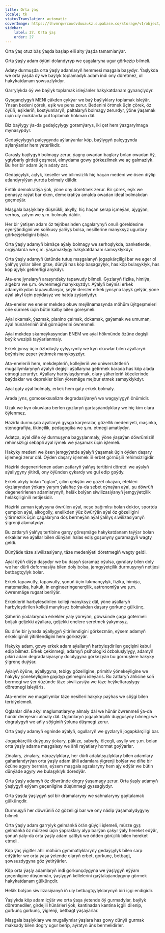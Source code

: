 ```yaml
---
title: Orta ýaş
locale: tk
statusTranslation: automatic
coverImage: https://lhvmrqwrcowdvduuaukz.supabase.co/storage/v1/object/public/strapi-uploads/small_cover-educacion-fundamental.webp-2d51a7828a2b1309555be27f7e2a61a0.webp
sidebar:
    label: 27. Orta ýaş
    order: 27
---
```

Orta ýaş otuz bäş ýaşda başlap elli alty ýaşda tamamlanýar.

Orta ýaşly adam öýüni dolandyryp we çagalaryna ugur görkezip bilmeli.

Adaty durmuşda orta ýaşly adamlaryň hemmesi maşgala başydyr. Ýaşlykda we orta ýaşda öý we baýlyk toplamadyk adam indi ony döretmez, ol hakykatdanam şowsuzlykdyr.

Garrylykda öý we baýlyk toplamak isleýänler hakykatdanam gynançlydyr.

Gysgançlygyň MENI çäkden çykýar we baý baýlyklary toplamak isleýär. Ynsan bedeni çörek, eşik we pena zerur. Bedenini örtmek üçin çörek, öz öýüň, eşikleriň, kostýumlaryň, paltalaryň bolmagy zerurdyr, ýöne ýaşamak üçin uly mukdarda pul toplamak hökman däl.

Biz baýlygy ýa-da gedaýçylygy goramýarys, iki çet hem ýazgarylmaga mynasypdyr.

Gedaýçylygyň palçygynda aýlanýanlar köp, baýlygyň palçygynda aýlanýanlar hem ýeterlikdir.

Garaşly baýlygyň bolmagy zerur, ýagny owadan baglary bolan owadan öý, ygtybarly girdeji çeşmesi, elmydama gowy görkezilmek we aç galmazlyk. Bu her bir adam üçin adaty zat.

Gedaýçylyk, açlyk, keseller we bilimsizlik hiç haçan medeni we ösen diýlip atlandyrylýan ýurtda bolmaly däldir.

Entäk demokratiýa ýok, ýöne ony döretmek zerur. Bir çörek, eşik we penasyz raýat bar eken, demokratiýa amalda owadan ideal bolmakdan geçmeýär.

Maşgala başlyklary düşnükli, akylly, hiç haçan şerap içmeýän, ajygýan, serhoş, zalym we ş.m. bolmaly däldir.

Her bir ýetişen adam öz tejribesinden çagalarynyň onuň göreldesine eýerýändigini we soňkusy ýalňyş bolsa, nesillerine manyksyz ugurlary görkezjekdigini bilýär.

Orta ýaşly adamyň birnäçe aýaly bolmagy we serhoşlykda, banketlerde, orgiýalarda we ş.m. ýaşamaklygy hakykatdanam samsyklykdyr.

Orta ýaşly adamyň üstünde tutuş maşgalanyň jogapkärçiligi bar we eger ol ýalňyş ýollar bilen gitse, dünýä has köp başagaýlyk, has köp bulaşyklyk, has köp ajylyk getirerligi anykdyr.

Ata-ene jynslaryň arasyndaky tapawudy bilmeli. Gyzlaryň fizika, himiýa, algebra we ş.m. öwrenmegi manyksyzdyr. Aýalyň beýnisi erkek adamyňkydan tapawutlanýar, şeýle dersler erkek jynsyna laýyk gelýär, ýöne aýal akyl üçin peýdasyz we hatda zyýanlydyr.

Ata-eneler we eneler mekdep okuw meýilnamasynda möhüm üýtgeşmeleri öňe sürmek üçin bütin kalby bilen göreşmeli.

Aýal okamak, ýazmak, pianino çalmak, dokamak, gaýamak we umuman, aýal hünärleriniň ähli görnüşlerini öwrenmeli.

Aýal mekdep skameýkasyndan ENEM we aýal hökmünde özüne degişli beýik wezipä taýýarlanmaly.

Erkek jynsy üçin özboluşly çylşyrymly we kyn okuwlar bilen aýallaryň beýnisine zeper ýetirmek manyksyzdyr.

Ata-eneleriň hem, mekdepleriň, kollejleriň we uniwersitetleriň mugallymlarynyň aýalyň degişli aýallaryna getirmek barada has köp alada etmegi zerurdyr. Aýallary harbylaşdyrmak, olary şäherleriň köçelerinde baýdaklar we deprekler bilen ýöremäge mejbur etmek samsyklykdyr.

Aýal gaty aýal bolmaly, erkek hem gaty erkek bolmaly.

Arada jyns, gomoseksualizm degradasiýanyň we wagşylygyň önümidir.

Uzak we kyn okuwlara berlen gyzlaryň gartaşýandyklary we hiç kim olara öýlenmez.

Häzirki durmuşda aýallaryň gysga karýeralar, gözellik medeniýeti, maşinka, stenografiýa, tikinçilik, pedagogika we ş.m. etmegi amatlydyr.

Adatça, aýal diňe öý durmuşyna bagyşlanmaly, ýöne ýaşaýan döwrümiziň rehimsizligi sebäpli aýal iýmek we ýaşamak üçin işlemeli.

Hakyky medeni we ösen jemgyýetde aýalyň ýaşamak üçin öýden daşary işlemegi zerur däl. Öýden daşary işlemek iň erbet görnüşiň rehimsizligidir.

Häzirki degenerirlenen adam zatlaryň ýalňyş tertibini döretdi we aýalyň aýallygyny ýitirdi, ony öýünden çykardy we gul edip goýdy.

Erkek akyly bolan "oglan", çilim çekýän we gazet okaýan, etekleri dyzlaryndan ýokary ýarym ýalaňaç ýa-da sebet oýnaýan aýal, şu döwrüň degenerirlenen adamlarynyň, heläk bolýan siwilizasiýanyň jemgyýetçilik heläkçiliginiň netijesidir.

Häzirki zaman içalysyna öwrülen aýal, neşe bağımlısı bolan doktor, sportda çempion aýal, alkogolly, enelikden ýüz öwürýän aýal öz gözelligini ýitirmezlik üçin çagalaryna döş bermeýän aýal ýalňyş siwilizasiýanyň ýigrenji alamatydyr.

Bu zatlaryň ýalňyş tertibine garşy göreşmäge hakykatdanam taýýar bolan erkaklar we aýallar bilen dünýäni halas ediş goşunyny guramagyň wagty geldi.

Dünýäde täze siwilizasiýany, täze medeniýeti döretmegiň wagty geldi.

Aýal öýüň düýp daşydyr we bu daşyň ýaramaz oýulsa, gyralary bilen doly we her dürli deformasiýa bilen doly bolsa, jemgyýetçilik durmuşynyň netijesi betbagtçylyk bolar.

Erkek tapawutly, tapawutly, şonuň üçin lukmançylyk, fizika, himiýa, matematika, hukuk, in engineeringenerçilik, astronomiýa we ş.m. öwrenmäge rugsat berilýär.

Erkekleriň harbyleşdirilen kolleji manyksyz däl, ýöne aýallaryň harbyleşdirilen kolleji manyksyz bolmakdan daşary gorkunç gülkünç.

Şäheriň ýodalarynda erkekler ýaly ýöreýän, göwsünde çaga götermeli boljak geljekki aýallara, geljekki enelere seretmek ýakymsyz.

Bu diňe bir jynsda aýallygyň ýitirilendigini görkezmän, eýsem adamyň erkekliginiň ýitirilendigini hem görkezýär.

Hakyky adam, gowy erkek adam aýallaryň harbyleşdirilen geçişini kabul edip bilmez. Erkek çekinmegi, adamyň psihologiki özboluşlylygy, adamyň pikiri adam degradasiýasyny dolulygyna görkezýän bu görnüşlere hakyky ýigrenç duýýar.

Aýalyň öýüne, aýallygyna, tebigy gözelligine, primitiv ýönekeýligine we hakyky ýönekeýligine gaýdyp gelmegini isleýäris. Bu zatlaryň ählisine soň bermegi we ýer ýüzünde täze siwilizasiýa we täze heýkeltaraşlygy döretmegi isleýäris.

Ata-eneler we mugallymlar täze nesilleri hakyky paýhas we söýgi bilen terbiýelemeli.

Oglanlar diňe akyl maglumatlaryny almaly däl we hünär öwrenmeli ýa-da hünär derejesini almaly däl. Oglanlaryň jogapkärçilik duýgusyny bilmegi we dogrulygyň we aňly söýginiň ýoluna düşmegi zerur.

Orta ýaşly adamyň egninde aýalyň, ogullaryň we gyzlaryň jogapkärçiligi bar.

Jogapkärçilik duýgusy ýokary, päkize, sabyrly, ölçegli, asylly we ş.m. bolan orta ýaşly adama maşgalasy we ähli raýatlary hormat goýýarlar.

Zinalary, zinalary, närazylyklary, her dürli adalatsyzlyklary bilen adamlary gaharlandyrýan orta ýaşly adam ähli adamlara ýigrenji bolýar we diňe bir özüne agyry bermän, eýsem maşgala agzalaryny hem ajy edýär we bütin dünýäde agyry we bulaşyklyk döredýär.

Orta ýaşly adamyň öz döwründe dogry ýaşamagy zerur. Orta ýaşly adamyň ýaşlygyň eýýam geçenligine düşünmegi gyssaglydyr.

Orta ýaşda ýaşlygyň şol bir dramalaryny we sahnalaryny gaýtalamak gülkünçdir.

Durmuşyň her döwrüniň öz gözelligi bar we ony nädip ýaşamalydygyny bilmeli.

Orta ýaşly adam garrylyk gelmänkä örän güýçli işlemeli, mürze gyş gelmänkä öz mürzesi üçin ýapraklary alyp barýan çakyr ýaly hereket edýär, şonuň ýaly-da orta ýaşly adam çaltlyk we öňden görüjilik bilen hereket etmeli.

Köp ýaş ýigitler ähli möhüm gymmatlyklaryny gedaýçylyk bilen sarp edýärler we orta ýaşa ýetende olaryň erbet, gorkunç, betbagt, şowsuzdygyna göz ýetirýärler.

Köp orta ýaşly adamlaryň indi gorkunçdygyna we ýaşlygyň eýýam geçenligine düşünmän, ýaşlygyň kellelerini gaýtalaýandygyny görmek hakykatdanam gülkünçdir.

Heläk bolýan siwilizasiýanyň iň uly betbagtçylyklarynyň biri içgi endigidir.

Ýaşlykda köp adam içýär we orta ýaşa ýetende öý gurmadylar, baýlyk döretmediler, girdejili hünärleri ýok, kantinadan kantina içgili dilenip, gorkunç gorkunç, ýigrenji, betbagt ýaşaýarlar.

Maşgala başlyklary we mugallymlar ýaşlara has gowy dünýä gurmak maksady bilen dogry ugur berip, aýratyn üns bermelidirler.
